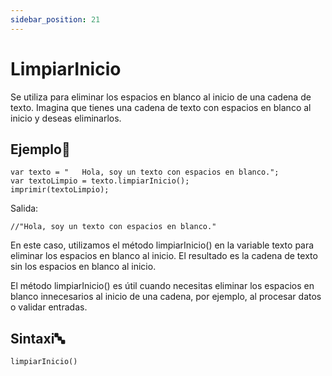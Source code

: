 ```yaml
---
sidebar_position: 21
---
```


# LimpiarInicio
Se utiliza para eliminar los espacios en blanco al inicio de una cadena de texto. Imagina que tienes una cadena de texto con espacios en blanco al inicio y deseas eliminarlos.

## Ejemplo📝

```dummy
var texto = "   Hola, soy un texto con espacios en blanco.";
var textoLimpio = texto.limpiarInicio();
imprimir(textoLimpio);
```
Salida:
```dummy
//"Hola, soy un texto con espacios en blanco."
```

En este caso, utilizamos el método limpiarInicio() en la variable texto para eliminar los espacios en blanco al inicio. El resultado es la cadena de texto sin los espacios en blanco al inicio.

El método limpiarInicio() es útil cuando necesitas eliminar los espacios en blanco innecesarios al inicio de una cadena, por ejemplo, al procesar datos o validar entradas.

## Sintaxi🔤

```dummy
limpiarInicio()
```